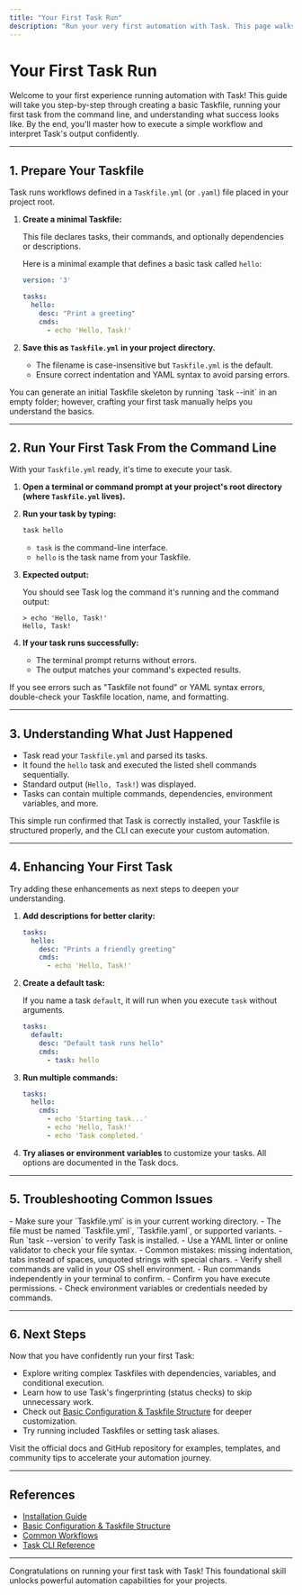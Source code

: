 ```yaml
---
title: "Your First Task Run"
description: "Run your very first automation with Task. This page walks you step-by-step from writing a basic task to executing it from the command line, explaining expected outputs and what success looks like."
---
```


# Your First Task Run

Welcome to your first experience running automation with Task! This guide will take you step-by-step through creating a basic Taskfile, running your first task from the command line, and understanding what success looks like. By the end, you'll master how to execute a simple workflow and interpret Task's output confidently.

---

## 1. Prepare Your Taskfile

Task runs workflows defined in a `Taskfile.yml` (or `.yaml`) file placed in your project root.

1. **Create a minimal Taskfile:**

   This file declares tasks, their commands, and optionally dependencies or descriptions.

   Here is a minimal example that defines a basic task called `hello`:

   ```yaml
   version: '3'

   tasks:
     hello:
       desc: "Print a greeting"
       cmds:
         - echo 'Hello, Task!'
   ```

2. **Save this as `Taskfile.yml` in your project directory.**

   - The filename is case-insensitive but `Taskfile.yml` is the default.
   - Ensure correct indentation and YAML syntax to avoid parsing errors.

<Tip>
You can generate an initial Taskfile skeleton by running `task --init` in an empty folder; however, crafting your first task manually helps you understand the basics.
</Tip>

---

## 2. Run Your First Task From the Command Line

With your `Taskfile.yml` ready, it's time to execute your task.

1. **Open a terminal or command prompt at your project's root directory (where `Taskfile.yml` lives).**

2. **Run your task by typing:**

   ```bash
   task hello
   ```

   - `task` is the command-line interface.
   - `hello` is the task name from your Taskfile.

3. **Expected output:**

   You should see Task log the command it's running and the command output:

   ```console
   > echo 'Hello, Task!'
   Hello, Task!
   ```

4. **If your task runs successfully:**

   - The terminal prompt returns without errors.
   - The output matches your command's expected results.

<Check>
If you see errors such as "Taskfile not found" or YAML syntax errors, double-check your Taskfile location, name, and formatting.
</Check>

---

## 3. Understanding What Just Happened

- Task read your `Taskfile.yml` and parsed its tasks.
- It found the `hello` task and executed the listed shell commands sequentially.
- Standard output (`Hello, Task!`) was displayed.
- Tasks can contain multiple commands, dependencies, environment variables, and more.

This simple run confirmed that Task is correctly installed, your Taskfile is structured properly, and the CLI can execute your custom automation.

---

## 4. Enhancing Your First Task

Try adding these enhancements as next steps to deepen your understanding.

1. **Add descriptions for better clarity:**

   ```yaml
   tasks:
     hello:
       desc: "Prints a friendly greeting"
       cmds:
         - echo 'Hello, Task!'
   ```

2. **Create a default task:**

   If you name a task `default`, it will run when you execute `task` without arguments.

   ```yaml
   tasks:
     default:
       desc: "Default task runs hello"
       cmds:
         - task: hello
   ```

3. **Run multiple commands:**

   ```yaml
   tasks:
     hello:
       cmds:
         - echo 'Starting task...'
         - echo 'Hello, Task!'
         - echo 'Task completed.'
   ```

4. **Try aliases or environment variables** to customize your tasks. All options are documented in the Task docs.

---

## 5. Troubleshooting Common Issues

<AccordionGroup title="Troubleshooting Your First Task Run">
<Accordion title="Taskfile Not Found or Not Loaded">
- Make sure your `Taskfile.yml` is in your current working directory.
- The file must be named `Taskfile.yml`, `Taskfile.yaml`, or supported variants.
- Run `task --version` to verify Task is installed.
</Accordion>
<Accordion title="YAML Syntax Errors">
- Use a YAML linter or online validator to check your file syntax.
- Common mistakes: missing indentation, tabs instead of spaces, unquoted strings with special chars.
</Accordion>
<Accordion title="Command Not Executing or Empty Output">
- Verify shell commands are valid in your OS shell environment.
- Run commands independently in your terminal to confirm.
</Accordion>
<Accordion title="Permissions or Environment Variables Not Working">
- Confirm you have execute permissions.
- Check environment variables or credentials needed by commands.
</Accordion>
</AccordionGroup>

---

## 6. Next Steps

Now that you have confidently run your first Task:

- Explore writing complex Taskfiles with dependencies, variables, and conditional execution.
- Learn how to use Task's fingerprinting (status checks) to skip unnecessary work.
- Check out [Basic Configuration & Taskfile Structure](/getting-started/configuration-troubleshooting/configuration-basics) for deeper customization.
- Try running included Taskfiles or setting task aliases.

<Tip>
Visit the official docs and GitHub repository for examples, templates, and community tips to accelerate your automation journey.
</Tip>

---

## References

- [Installation Guide](/getting-started/environment-setup/installation)
- [Basic Configuration & Taskfile Structure](/getting-started/configuration-troubleshooting/configuration-basics)
- [Common Workflows](/guides/getting-started-workflows/common-workflows)
- [Task CLI Reference](https://taskfile.dev/usage/)

---

Congratulations on running your first task with Task! This foundational skill unlocks powerful automation capabilities for your projects.
